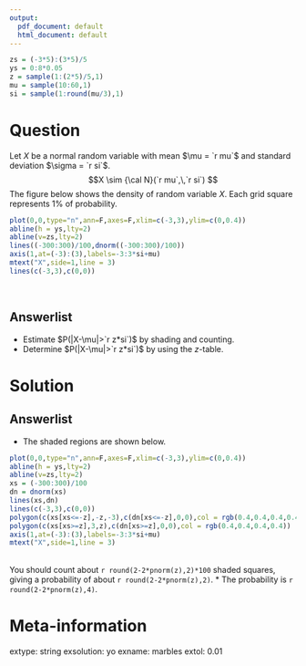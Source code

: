 ```yaml
---
output:
  pdf_document: default
  html_document: default
---
```

```r
zs = (-3*5):(3*5)/5
ys = 0:8*0.05
z = sample(1:(2*5)/5,1)
mu = sample(10:60,1)
si = sample(1:round(mu/3),1)
```

Question
========

Let $X$ be a normal random variable with mean $\mu = `r mu`$ and standard deviation $\sigma = `r si`$.
$$X \sim {\cal N}(`r mu`,\,`r si`) $$
The figure below shows the density of random variable $X$. Each grid square represents 1% of probability.

```r
plot(0,0,type="n",ann=F,axes=F,xlim=c(-3,3),ylim=c(0,0.4))
abline(h = ys,lty=2)
abline(v=zs,lty=2)
lines((-300:300)/100,dnorm((-300:300)/100))
axis(1,at=(-3):(3),labels=-3:3*si+mu)
mtext("X",side=1,line = 3)
lines(c(-3,3),c(0,0))
```
\

Answerlist
--------
* Estimate $P(|X-\mu|>`r z*si`)$ by shading and counting.
* Determine $P(|X-\mu|>`r z*si`)$ by using the $z$-table.


Solution
========

Answerlist
--------

* The shaded regions are shown below. \newline
```r
plot(0,0,type="n",ann=F,axes=F,xlim=c(-3,3),ylim=c(0,0.4))
abline(h = ys,lty=2)
abline(v=zs,lty=2)
xs = (-300:300)/100
dn = dnorm(xs)
lines(xs,dn)
lines(c(-3,3),c(0,0))
polygon(c(xs[xs<=-z],-z,-3),c(dn[xs<=-z],0,0),col = rgb(0.4,0.4,0.4,0.4))
polygon(c(xs[xs>=z],3,z),c(dn[xs>=z],0,0),col = rgb(0.4,0.4,0.4,0.4))
axis(1,at=(-3):(3),labels=-3:3*si+mu)
mtext("X",side=1,line = 3)
``` 
\
\newline
You should count about `r round(2-2*pnorm(z),2)*100` shaded squares, giving a probability of about `r round(2-2*pnorm(z),2)`.
* The probability is `r round(2-2*pnorm(z),4)`. 



Meta-information
============
extype: string
exsolution: yo
exname: marbles
extol: 0.01
